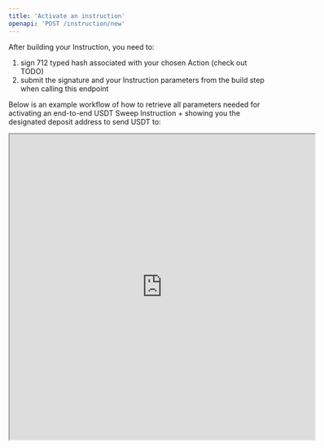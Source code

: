 ```yaml
---
title: 'Activate an instruction'
openapi: 'POST /instruction/new'
---
```


After building your Instruction, you need to:
1. sign 712 typed hash associated with your chosen Action (check out TODO)
2. submit the signature and your Instruction parameters from the build step when calling this endpoint

Below is an example workflow of how to retrieve all parameters needed for activating an end-to-end USDT Sweep Instruction + showing you the designated deposit address to send USDT to:

<iframe src="https://replit.com/@otimlabs/Otim-Instruction-New-Sweep-Walkthrough?embed=true" width="600" height="600"></iframe>
